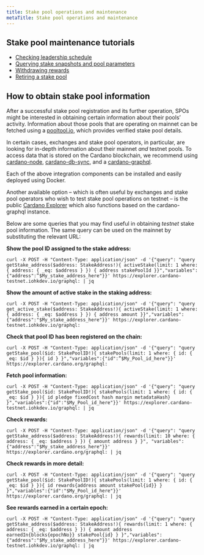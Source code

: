 ```yaml
---
title: Stake pool operations and maintenance
metaTitle: Stake pool operations and maintenance
---
```


## Stake pool maintenance tutorials

- [Checking leadership schedule](https://github.com/input-output-hk/cardano-node-wiki/blob/main/docs/stake-pool-operations/9_leadership_schedule.md)
- [Querying stake snapshots and pool parameters](https://github.com/input-output-hk/cardano-node-wiki/blob/main/docs/stake-pool-operations/10_query_stakepool.md)
- [Withdrawing rewards](https://github.com/input-output-hk/cardano-node-wiki/blob/main/docs/stake-pool-operations/11_withdraw-rewards.md) 
- [Retiring a stake pool](https://github.com/input-output-hk/cardano-node-wiki/blob/main/docs/stake-pool-operations/12_retire_stakepool.md)

## How to obtain stake pool information

After a successful stake pool registration and its further operation, SPOs might
be interested in obtaining certain information about their pools’ activity.
Information about those pools that are operating on mainnet can be fetched using
a [pooltool.io](https://pooltool.io/), which provides verified stake pool
details.

In certain cases, exchanges and stake pool operators, in particular, are looking
for in-depth information about their mainnet _and_ testnet pools. To access data
that is stored on the Cardano blockchain, we recommend using
[cardano-node](https://github.com/input-output-hk/cardano-node),
[cardano-db-sync](https://github.com/input-output-hk/cardano-db-sync), and a
[cardano-graphql](https://github.com/input-output-hk/cardano-graphql).

Each of the above integration components can be installed and easily deployed
using Docker.

Another available option – which is often useful by exchanges and stake pool
operators who wish to test stake pool operations on testnet – is the public
[Cardano Explorer](https://explorer.cardano.org/en) which also functions based
on the cardano-graphql instance.

Below are some queries that you may find useful in obtaining _testnet_ stake
pool information. The same query can be used on the mainnet by substituting the
relevant URL:

**Show the pool ID assigned to the stake address:**

```
curl -X POST -H "Content-Type: application/json" -d '{"query": "query getStake_address($address: StakeAddress!){ activeStake(limit: 1 where: { address: { _eq: $address } }) { address stakePoolId }}","variables":{"address":”$My_stake_address_here"}}' https://explorer.cardano-testnet.iohkdev.io/graphql: | jq
```

**Show the amount of active stake in the staking address:**

```
curl -X POST -H "Content-Type: application/json" -d '{"query": "query get_active_stake($address: StakeAddress!){ activeStake(limit: 1 where: { address: { _eq: $address } }) { address amount }}","variables":{"address":"$My_stake_address_here"}}' https://explorer.cardano-testnet.iohkdev.io/graphql:
```

**Check that pool ID has been registered on the chain:**

```
curl -X POST -H "Content-Type: application/json" -d '{"query": "query getStake_pool($id: StakePoolID!){ stakePools(limit: 1 where: { id: { _eq: $id } }){ id } }","variables":{"id":”$My_Pool_id_here"}}' https://explorer.cardano.org/graphql:
```

**Fetch pool information:**

```
curl -X POST -H "Content-Type: application/json" -d '{"query": "query getStake_pool($id: StakePoolID!){ stakePools(limit: 1 where: { id: { _eq: $id } }){ id pledge fixedCost hash margin metadataHash} }","variables":{"id":"$My_Pool_id_here"}}' https://explorer.cardano-testnet.iohkdev.io/graphql: | jq
```

**Check rewards:**

```
curl -X POST -H "Content-Type: application/json" -d '{"query": "query getStake_address($address: StakeAddress!){ rewards(limit: 10 where: { address: { _eq: $address } }) { amount address } }", "variables":{"address":"$My_stake_address_here"}}' https://explorer.cardano.org/graphql: | jq
```

**Check rewards in more detail:**

```
curl -X POST -H "Content-Type: application/json" -d '{"query": "query getStake_pool($id: StakePoolID!){ stakePools(limit: 1 where: { id: { _eq: $id } }){ id rewards{address amount stakePool{id}} } }","variables":{"id":"$My_Pool_id_here"}}' https://explorer.cardano.org/graphql: | jq
```

**See rewards earned in a certain epoch:**

```
curl -X POST -H "Content-Type: application/json" -d '{"query": "query getStake_address($address: StakeAddress!){ rewards(limit: 1 where: { address: { _eq: $address } }) { amount address earnedIn{blocks{epochNo}} stakePool{id} } }","variables":{"address":"$My_stake_address_here"}}' https://explorer.cardano-testnet.iohkdev.io/graphql: | jq
```
